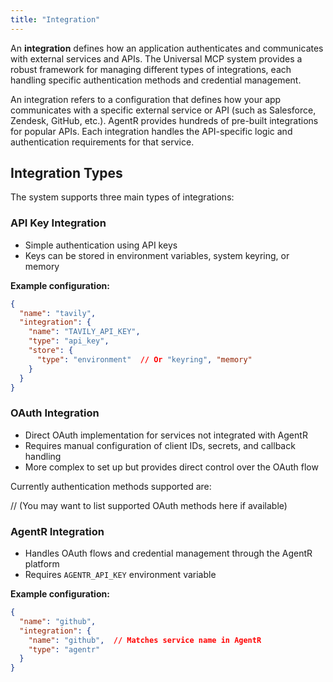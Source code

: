 ```yaml
---
title: "Integration"
---
```


An **integration** defines how an application authenticates and communicates with external services and APIs. The Universal MCP system provides a robust framework for managing different types of integrations, each handling specific authentication methods and credential management.

An integration refers to a configuration that defines how your app communicates with a specific external service or API (such as Salesforce, Zendesk, GitHub, etc.). AgentR provides hundreds of pre-built integrations for popular APIs. Each integration handles the API-specific logic and authentication requirements for that service.

## Integration Types

The system supports three main types of integrations:

### API Key Integration

- Simple authentication using API keys
- Keys can be stored in environment variables, system keyring, or memory

**Example configuration:**

```json
{
  "name": "tavily",
  "integration": {
    "name": "TAVILY_API_KEY",
    "type": "api_key",
    "store": {
      "type": "environment"  // Or "keyring", "memory"
    }
  }
}
```

### OAuth Integration

- Direct OAuth implementation for services not integrated with AgentR
- Requires manual configuration of client IDs, secrets, and callback handling
- More complex to set up but provides direct control over the OAuth flow

Currently authentication methods supported are:

// (You may want to list supported OAuth methods here if available)

### AgentR Integration

- Handles OAuth flows and credential management through the AgentR platform
- Requires `AGENTR_API_KEY` environment variable

**Example configuration:**

```json
{
  "name": "github",
  "integration": {
    "name": "github",  // Matches service name in AgentR
    "type": "agentr"
  }
}
``` 